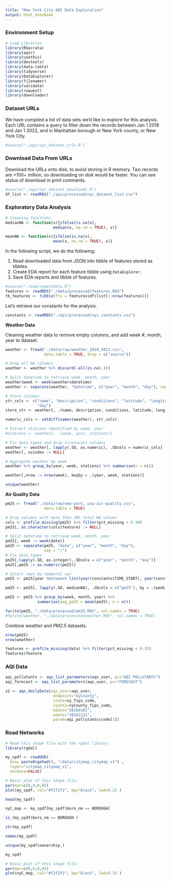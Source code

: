 ```yaml
---
title: "New York City AQI Data Exploration"
output: html_notebook
---
```


### Environment Setup

```r
# Load Libraries
library(RSocrata)
library(aqsr)
library(usethis)
library(devtools)
library(data.table)
library(tidyverse)
library(DataExplorer)
library(filenamer)
library(validate)
library(request)
library(downloader)
```

### Dataset URLs

We have compiled a list of data sets we'd like to explore for this analysis. Each URL contains a query to filter down the records between Jan 1 2018 and Jan 1 2022, and in Manhattan borough or New York county, or New York City.

```r
#source("./api/nyc_dataset_urls.R")
```

### Download Data From URLs

Download the URLs onto disk, to avoid storing in R memory. Taxi records are >100+ million, so downloading on disk would be faster. You can see status of download in print comments.

```r
#source("./api/nyc_dataset_downloads.R")
df_list <- readRDS("./api/processed/nyc_dataset_list.csv")
```

### Exploratory Data Analysis

```r
# Cleaning functions
medianNA <- function(x){ifelse(is.na(x),
                     median(x, na.rm = TRUE), x)}

meanNA <- function(x){ifelse(is.na(x),
                     mean(x, na.rm = TRUE), x)}
```

In the following script, we do the following:

1. Read downloaded data from JSON into tibble of features stored as tibbles.
2. Create EDA report for each feature tibble using `DataExplorer`.
3. Save EDA reports and tibble of features.

```r
#source("./eda/reportdata.R")
features <- readRDS("./data/processed/features.RDS")
tb_features <- tibble(fts = features$df$list[1:nrow(features)])
```

Let's retrieve our constants for the analysis.

```r
constants <- readRDS("./api/processed/nyc_constants.csv")
```

**Weather Data**

Cleaning weather data to remove empty columns, and add week #, month, year to dataset.

```r
weather <- fread("./data/raw/weather_2018_2022.csv",
                 data.table = TRUE, drop = c("source"))

# Drop all NA columns
weather <- weather %>% discard(~all(is.na(.)))

# Split datetime to retrieve week, month, year
weather$week <- week(weather$datetime)
weather <- separate(weather, "datetime", c("year", "month", "day"), sep = "-")

# Store columns
str_cols <- c("name", "description", "conditions", "latitude", "longitude",
              "day")
store_str <- weather[, .(name, description, conditions, latitude, longitude, day)]

numeric_cols <- setdiff(names(weather), str_cols)

# Extract stations identified by week, year
#stations <- weather[, .(week, year, stations)]

# Fix data types and drop irrelevant columns
weather <- weather[, lapply(.SD, as.numeric), .SDcols = numeric_cols]
weather[, uvindex := NULL]

# Aggregate weather by week
weather %>% group_by(year, week, stations) %>% summarise(n = n())

weather[,nrow := nrow(week), keyby = .(year, week, stations)]

unique(weather)
```


**Air Quality Data**

```r
pm25 <- fread("./data/raw/new-york, usa-air-quality.csv",
                 data.table = TRUE)

# Drop columns with more than 30% total NA values
cols <- profile_missing(pm25) %>% filter(pct_missing > 0.30)
pm25[, as.character(cols$feature) := NULL]

# Split datetime to retrieve week, month, year
pm25[, week := week(date)]
pm25 <- separate(pm25, "date", c("year", "month", "day"),
                 sep = "/") 
# Fix data types 
pm25[,lapply(.SD, as.integer),.SDcols = c("year", "month", "day")]
pm25[,pm25 := as.numeric(pm25)]

# Select rows by temporal var
pm25 <- pm25[year %between% list(year(constants$TIME_START), year(constants$TIME_END))]

pm25 <- pm25[, lapply(.SD, medianNA), .SDcols = c("pm25"), by = .(week, month, year)]

pm25 <- pm25 %>% group_by(week, month, year) %>% 
              summarise(avg_pm25 = mean(pm25), n = n())

fwrite(pm25, "./data/processed/pm25.RDS", col.names = TRUE)
#fwrite(weather, "./data/processed/weather.RDS", col.names = TRUE)
```

Combine *weather* and *PM2.5* datasets.

```r
nrow(pm25)
nrow(weather)
```

```r
features <- profile_missing(data) %>% filter(pct_missing < 0.35)
features$feature
```

### AQI Data
```r
aqi_pollutants <- aqs_list_parameters(aqs_user, pc="AQI POLLUTANTS")
aqi_forecast <- aqs_list_parameters(aqs_user, pc="FORECAST")
```

```r
s2 <- aqs_dailyData(aqs_user=aqs_user,
                     endpoint="byCounty",
                     state=ny_fips_code,
                     county=nyCounty_fips_code,
                     bdate="20160101",
                     edate="20161231",
                     param=aqi_pollutants$code[1])
```

### Road Networks 
```r
# Read this shape file with the rgdal library. 
library(rgdal)

my_spdf <- readOGR( 
  dsn= paste0(getwd(), "/data/citymap_citymap_v1") , 
  layer="citymap_citymap_v1",
  verbose=FALSE)
```

```r
# Basic plot of this shape file:
par(mar=c(0,0,0,0))
plot(my_spdf, col="#f2f2f2", bg="black", lwd=0.25 )
```

```r
head(my_spdf)
```

```r
nyC_map <- my_spdf[my_spdf$boro_nm == BOROUGH]

is_(my_spdf$boro_nm == BOROUGH )

str(my_spdf)

names(my_spdf)

unique(my_spdf$ownership_)

my_spdf
```


```r
# Basic plot of this shape file:
par(mar=c(0,0,0,0))
plot(nyC_map, col="#f2f2f2", bg="black", lwd=0.25 )
```

